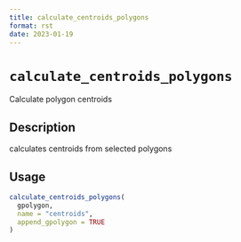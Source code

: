 ```yaml
--- 
title: calculate_centroids_polygons 
format: rst 
date: 2023-01-19 
--- 
```

# `calculate_centroids_polygons`

Calculate polygon centroids


## Description

calculates centroids from selected polygons


## Usage

```r
calculate_centroids_polygons(
  gpolygon,
  name = "centroids",
  append_gpolygon = TRUE
)
```


